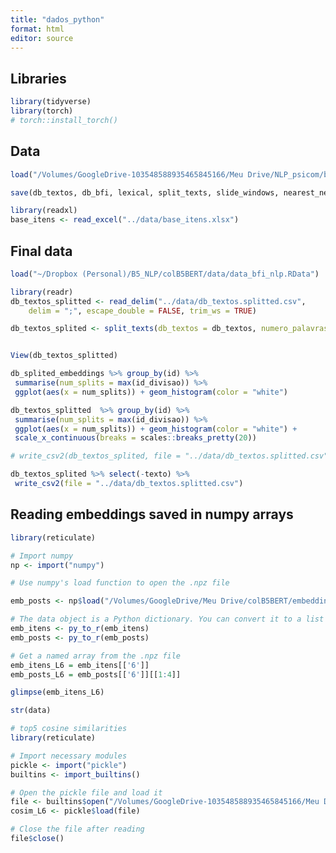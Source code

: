 ```yaml
---
title: "dados_python"
format: html
editor: source
---
```


## Libraries

```r
library(tidyverse)
library(torch)
# torch::install_torch()
```

## Data

```r

load("/Volumes/GoogleDrive-103548588935465845166/Meu Drive/NLP_psicom/bfi/base_padrao.RData")

save(db_textos, db_bfi, lexical, split_texts, slide_windows, nearest_neighbors, file = "../data/data_bfi_nlp.RData")

library(readxl)
base_itens <- read_excel("../data/base_itens.xlsx")


```

## Final data 
```r

load("~/Dropbox (Personal)/B5_NLP/colB5BERT/data/data_bfi_nlp.RData")

library(readr)
db_textos_splitted <- read_delim("../data/db_textos.splitted.csv", 
    delim = ";", escape_double = FALSE, trim_ws = TRUE)

```

```r
db_textos_splited <- split_texts(db_textos = db_textos, numero_palavras_por_divisao = 250)


View(db_textos_splitted)

db_splited_embeddings %>% group_by(id) %>%
 summarise(num_splits = max(id_divisao)) %>%
 ggplot(aes(x = num_splits)) + geom_histogram(color = "white")

db_textos_splitted  %>% group_by(id) %>%
 summarise(num_splits = max(id_divisao)) %>%
 ggplot(aes(x = num_splits)) + geom_histogram(color = "white") +
 scale_x_continuous(breaks = scales::breaks_pretty(20))

# write_csv2(db_textos_splited, file = "../data/db_textos.splitted.csv")

db_textos_splited %>% select(-texto) %>%
 write_csv2(file = "../data/db_textos.splitted.csv")

```

## Reading embeddings saved in numpy arrays


```r
library(reticulate)

# Import numpy
np <- import("numpy")

# Use numpy's load function to open the .npz file

emb_posts <- np$load("/Volumes/GoogleDrive/Meu Drive/colB5BERT/embeddings_posts.npz", allow_pickle=TRUE)

# The data object is a Python dictionary. You can convert it to a list in R.
emb_itens <- py_to_r(emb_itens)
emb_posts <- py_to_r(emb_posts)

# Get a named array from the .npz file
emb_itens_L6 = emb_itens[['6']]
emb_posts_L6 = emb_posts[['6']][[1:4]]

glimpse(emb_itens_L6)

str(data)

# top5 cosine similarities
library(reticulate)

# Import necessary modules
pickle <- import("pickle")
builtins <- import_builtins()

# Open the pickle file and load it
file <- builtins$open("/Volumes/GoogleDrive-103548588935465845166/Meu Drive/colB5BERT/cosim_L6.pkl", "rb")
cosim_L6 <- pickle$load(file)

# Close the file after reading
file$close()


```


